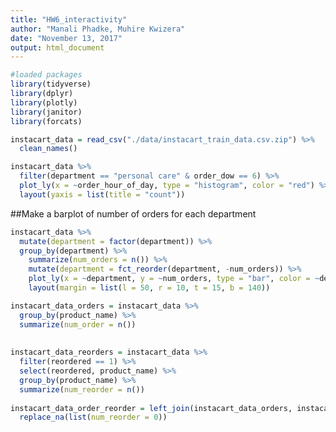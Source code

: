 ```yaml
---
title: "HW6_interactivity"
author: "Manali Phadke, Muhire Kwizera"
date: "November 13, 2017"
output: html_document
---
```


```r
#loaded packages 
library(tidyverse)
library(dplyr)
library(plotly)
library(janitor)
library(forcats)

instacart_data = read_csv("./data/instacart_train_data.csv.zip") %>%
  clean_names()
```


```r
instacart_data %>% 
  filter(department == "personal care" & order_dow == 6) %>% 
  plot_ly(x = ~order_hour_of_day, type = "histogram", color = "red") %>% 
  layout(yaxis = list(title = "count"))
```

##Make a barplot of number of orders for each department
```r
instacart_data %>%
  mutate(department = factor(department)) %>%
  group_by(department) %>%
    summarize(num_orders = n()) %>%
    mutate(department = fct_reorder(department, -num_orders)) %>% 
    plot_ly(x = ~department, y = ~num_orders, type = "bar", color = ~department) %>%
    layout(margin = list(l = 50, r = 10, t = 15, b = 140))


```



```r
instacart_data_orders = instacart_data %>%
  group_by(product_name) %>%
  summarize(num_order = n())
  
  
instacart_data_reorders = instacart_data %>%
  filter(reordered == 1) %>%
  select(reordered, product_name) %>%
  group_by(product_name) %>%
  summarize(num_reorder = n())
  
instacart_data_order_reorder = left_join(instacart_data_orders, instacart_data_reorders, by = "product_name") %>%
  replace_na(list(num_reorder = 0))


```
